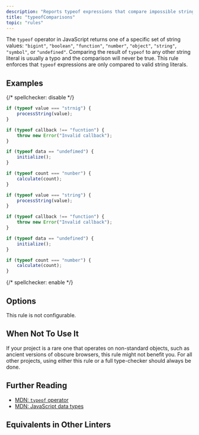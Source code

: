 ```yaml
---
description: "Reports typeof expressions that compare impossible string literals."
title: "typeofComparisons"
topic: "rules"
---
```



<RuleSummary plugin="ts" rule="typeofComparisons" />

The `typeof` operator in JavaScript returns one of a specific set of string values: `"bigint"`, `"boolean"`, `"function"`, `"number"`, `"object"`, `"string"`, `"symbol"`, or `"undefined"`.
Comparing the result of `typeof` to any other string literal is usually a typo and the comparison will never be true.
This rule enforces that `typeof` expressions are only compared to valid string literals.

## Examples

{/* spellchecker: disable */}

<Tabs>
<TabItem label="❌ Incorrect">

```ts
if (typeof value === "strnig") {
	processString(value);
}
```

```ts
if (typeof callback !== "fucntion") {
	throw new Error("Invalid callback");
}
```

```ts
if (typeof data == "undefimed") {
	initialize();
}
```

```ts
if (typeof count === "nunber") {
	calculate(count);
}
```

</TabItem>
<TabItem label="✅ Correct">

```ts
if (typeof value === "string") {
	processString(value);
}
```

```ts
if (typeof callback !== "function") {
	throw new Error("Invalid callback");
}
```

```ts
if (typeof data == "undefined") {
	initialize();
}
```

```ts
if (typeof count === "number") {
	calculate(count);
}
```

</TabItem>
</Tabs>

{/* spellchecker: enable */}

## Options

This rule is not configurable.

## When Not To Use It

If your project is a rare one that operates on non-standard objects, such as ancient versions of obscure browsers, this rule might not benefit you.
For all other projects, using either this rule or a full type-checker should always be done.

## Further Reading

- [MDN: `typeof` operator](https://developer.mozilla.org/en-US/docs/Web/JavaScript/Reference/Operators/typeof)
- [MDN: JavaScript data types](https://developer.mozilla.org/en-US/docs/Web/JavaScript/Data_structures)

## Equivalents in Other Linters

<RuleEquivalents pluginId="ts" ruleId="typeofComparisons" />
